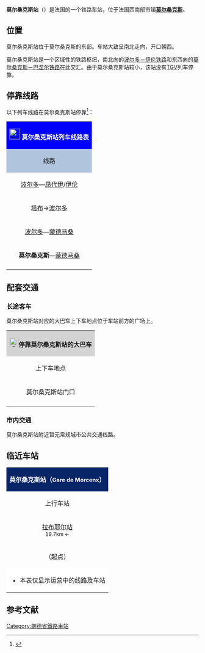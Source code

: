 {{Infobox station
| name          =[[File:Sncf-logo.svg|32x32px]]莫尔桑克斯站<br>Gare de Morcenx
| type          = [[法国铁路|法国铁路]]
| image = File:Morcenx gare sncf.JPG
|image_caption = 莫尔桑克斯站
| address       = {{FRA}}[[朗德省|朗德省]][[莫尔桑克斯|莫尔桑克斯]]
| latd          = 44
| latm          = 02
| lats          = 01
| latNS         = N
| longd         = 0
| longm         = 54
| longs         = 30
| longEW        = W
| operator = [[File:Sncf-logo.svg|32x32px]]
| coordinates_display = yes
| iso_region    = FR
| line          = 
* [[波尔多－伊伦铁路|波尔多－伊伦铁路]]
* {{link-fr|莫尔桑克斯－巴涅尔铁路|Ligne de Morcenx à Bagnères-de-Bigorre}} 
| platform      = 2
| tracks        = 3
| elevation = 74米
| opened        = 1854年11月12日
| rebuilt =
| status = 使用中
| closed        = 
| passengers= 139,405人次<ref>{{Cite web|url=https://ressources.data.sncf.com/explore/dataset/frequentation-gares/?sort=voyageurs_2014&q=morcenx|title=Fréquentation en gares|accessdate=2016-11-06|author=SNCF|date=|language=法语|publisher=SNCF Open Data}}</ref>
| pass_year= 2015年
| station_type = 客运车站，兼办货运业务
| connections = 朗德省城际客运（仅夏季）
| route_map =
| map_locator   = 
| note =
}}

'''莫尔桑克斯站'''（{{lang-fr|Gare de Morcenx}}）是法国的一个铁路车站，位于法国西南部市镇'''[[莫尔桑克斯|莫尔桑克斯]]'''。

==位置==

莫尔桑克斯站位于莫尔桑克斯的东部。车站大致呈南北走向，开口朝西。

莫尔桑克斯站是一个区域性的铁路枢纽，南北向的[[波尔多－伊伦铁路|波尔多－伊伦铁路]]和东西向的[[莫尔桑克斯－巴涅尔铁路|莫尔桑克斯－巴涅尔铁路]]在此交汇。由于莫尔桑克斯站较小，该站没有[[TGV|TGV]]列车停靠。

== 停靠线路 ==

{{动态列表|最后更新时间：2016年8月21日。本章节内容仅供参考，不排除因施工或罢工而引发的临时性变更。欢迎修正和补充}}

以下列车线路在莫尔桑克斯站停靠<ref>{{Cite web|url=http://www.sncf.com/fr/gare/horaires/morcenx|title=Morcenx|accessdate=2016-08-21|author=SNCF|date=|language=法语|publisher=SNCF}}{{Dead link|date=2018年7月 |bot=InternetArchiveBot |fix-attempted=yes }}</ref>：

{| class="wikitable mw-collapsible" 
|colspan="5" style="background:#0000FF" align="center" |[[File:Sncf-logo.svg|28x28px]] <font color=#FFFFFF>'''莫尔桑克斯站列车线路表'''</font>
|-
!style="background:#B0C4DE"| 线路
!style="background:#B0C4DE"|车种
!style="background:#B0C4DE"|上一站
!style="background:#B0C4DE"|下一站
!style="background:#B0C4DE"|大致运行频率{{noteTag|name=noteA}}
|-
|[[波尔多圣让站|波尔多]]—[[昂代伊站|昂代伊]]/[[伊伦站|伊伦]]
| rowspan="4" align="center"|'''[[法国大区列车|TER]]'''
|[[比加诺-法克蒂尔站|比加诺]]/[[拉布耶尔站|拉布耶尔]]
|[[达克斯站|达克斯]]
|每天6趟左右
|-
|[[塔布站|塔布]]→[[波尔多圣让站|波尔多]]
|[[达克斯站|达克斯]]
|[[比加诺-法克蒂尔站|比加诺]]
|每天1趟（单向）
|-
|[[波尔多圣让站|波尔多]]—[[蒙德马桑站|蒙德马桑]]
|[[比加诺-法克蒂尔站|比加诺]]/[[拉布耶尔站|拉布耶尔]]
|[[伊戈斯站|伊戈斯]]
|每天7趟左右
|-
|'''莫尔桑克斯'''—[[蒙德马桑站|蒙德马桑]]
|（起点）
|[[阿朗戈斯站|阿朗戈斯]]
|每天2趟左右
|-
|colspan="5" style="background:#FFFFFF"|{{noteFoot|1=
{{noteTag|name=noteA|1=在本栏中，往返1次为"1趟"；除特别标明外，其数据仅工作日有效，周末及节假日列车数量可能会减少}}
}}
|}

==配套交通==
===长途客车===

莫尔桑克斯站对应的大巴车上下车地点位于车站前方的广场上。

{| class="wikitable mw-collapsible" 
|colspan="3" align="center" style="background:#D3D3D3" |[[File:BSicon_BUS.svg|24x24px]]'''停靠莫尔桑克斯站的大巴车'''
|-
!align="center" |上下车地点
!align="center" |运营单位
!align="center" |主要目的地{{noteTag|name=noteA}}
|-
| rowspan="2" align="center" |莫尔桑克斯站门口
|align="center" |{{link-fr|朗德省城际客运|XL'R}}
|{{link-fr|孔蒂海滩|Contis}}{{noteTag|name=noteC}}
|-
|align="center" |[[SNCF|SNCF]]
|（''当某条铁路线施工或罢工时，SNCF可能会提供途径该线路沿途站点的大巴车''{{noteTag|name=noteB}}）
|-
|colspan="3" style="background:#FFFFFF"|{{noteFoot|1=
{{noteTag|name=noteA|1=本栏不包括可以联程中转前往的目的地}}
{{noteTag|name=noteB|1=其车票可与SNCF的同线路车票通用}}
{{noteTag|name=noteC|1=仅夏季开行}}
}}
|}

===市内交通===

莫尔桑克斯站附近暂无常规城市公共交通线路。

==临近车站==

{|class="wikitable mw-collapsible" style="margin: 0 auto; width:42em;"
|colspan="3"  style="background:#082567" align="center"|<font color=#FFFFFF>'''莫尔桑克斯站（<span style="font-size:11pt;">Gare de Morcenx</span>）'''</font>
|-
!上行车站
!线路
!下行车站
|-
|align="center" |[[拉布耶尔站|拉布耶尔站]]<br><span style="font-size:small">19.7km ←</span>
|align="center" |'''[[波尔多－伊伦铁路|波尔多－伊伦铁路]]'''
|align="center" |{{link-fr|拉吕克站|Gare de Laluque}}（货运）<br><span style="font-size:small">→ 25.2km</span>
|-
|align="center" |（起点）
|align="center" |'''{{link-fr|莫尔桑克斯－巴涅尔铁路|Ligne de Morcenx à Bagnères-de-Bigorre}}'''
|align="center" |[[阿朗戈斯站|阿朗戈斯站]]<br><span style="font-size:small">→ 9.1km</span>
|-
|colspan="3" style="background:#FFFFFF"|
*本表仅显示运营中的线路及车站
|}

== 参考文献 ==
{{Reflist}}

{{法国主要火车站列表}}

[[Category:朗德省鐵路車站|Category:朗德省鐵路車站]]